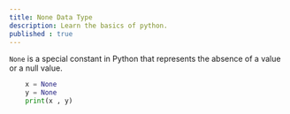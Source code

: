 ```yaml
---
title: None Data Type
description: Learn the basics of python.
published : true
---
```


`None` is a special constant in Python that represents the absence of a value or a null value.
```python
    x = None
    y = None
    print(x , y)
```
